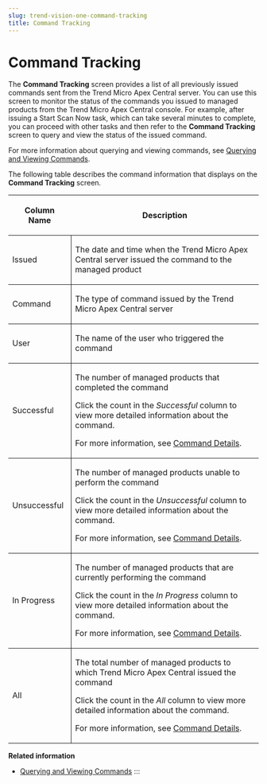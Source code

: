 ```yaml
---
slug: trend-vision-one-command-tracking
title: Command Tracking
---
```

# Command Tracking

The **Command Tracking** screen provides a list of all previously issued commands sent from the Trend Micro Apex Central server. You can use this screen to monitor the status of the commands you issued to managed products from the Trend Micro Apex Central console. For example, after issuing a Start Scan Now task, which can take several minutes to complete, you can proceed with other tasks and then refer to the **Command Tracking** screen to query and view the status of the issued command.

For more information about querying and viewing commands, see [Querying and Viewing Commands](querying-viewing-commands.mdx).

The following table describes the command information that displays on the **Command Tracking** screen.

<table>
<colgroup>
<col style="width: 25%" />
<col style="width: 75%" />
</colgroup>
<thead>
<tr>
<th><p>Column Name</p></th>
<th><p>Description</p></th>
</tr>
</thead>
<tbody>
<tr>
<td style="border-bottom-width: 1px; border-bottom-style: solid; border-right-width: 1px; border-right-style: solid"><p>Issued</p></td>
<td style="border-bottom-width: 1px; border-bottom-style: solid"><p>The date and time when the Trend Micro Apex Central server issued the command to the managed product</p></td>
</tr>
<tr>
<td style="border-bottom-width: 1px; border-bottom-style: solid; border-right-width: 1px; border-right-style: solid"><p>Command</p></td>
<td style="border-bottom-width: 1px; border-bottom-style: solid"><p>The type of command issued by the Trend Micro Apex Central server</p></td>
</tr>
<tr>
<td style="border-bottom-width: 1px; border-bottom-style: solid; border-right-width: 1px; border-right-style: solid"><p>User</p></td>
<td style="border-bottom-width: 1px; border-bottom-style: solid"><p>The name of the user who triggered the command</p></td>
</tr>
<tr>
<td style="border-bottom-width: 1px; border-bottom-style: solid; border-right-width: 1px; border-right-style: solid"><p>Successful</p></td>
<td style="border-bottom-width: 1px; border-bottom-style: solid"><p>The number of managed products that completed the command</p>
<p>Click the count in the <em>Successful</em> column to view more detailed information about the command.</p>
<p>For more information, see <a href="trend-vision-one-command-details">Command Details</a>.</p></td>
</tr>
<tr>
<td style="border-bottom-width: 1px; border-bottom-style: solid; border-right-width: 1px; border-right-style: solid"><p>Unsuccessful</p></td>
<td style="border-bottom-width: 1px; border-bottom-style: solid"><p>The number of managed products unable to perform the command</p>
<p>Click the count in the <em>Unsuccessful</em> column to view more detailed information about the command.</p>
<p>For more information, see <a href="trend-vision-one-command-details">Command Details</a>.</p></td>
</tr>
<tr>
<td style="border-bottom-width: 1px; border-bottom-style: solid; border-right-width: 1px; border-right-style: solid"><p>In Progress</p></td>
<td style="border-bottom-width: 1px; border-bottom-style: solid"><p>The number of managed products that are currently performing the command</p>
<p>Click the count in the <em>In Progress</em> column to view more detailed information about the command.</p>
<p>For more information, see <a href="trend-vision-one-command-details">Command Details</a>.</p></td>
</tr>
<tr>
<td style="border-right-width: 1px; border-right-style: solid"><p>All</p></td>
<td><p>The total number of managed products to which Trend Micro Apex Central issued the command</p>
<p>Click the count in the <em>All</em> column to view more detailed information about the command.</p>
<p>For more information, see <a href="trend-vision-one-command-details">Command Details</a>.</p></td>
</tr>
</tbody>
</table>

**Related information**

- [Querying and Viewing Commands](querying-viewing-commands.mdx)
:::
